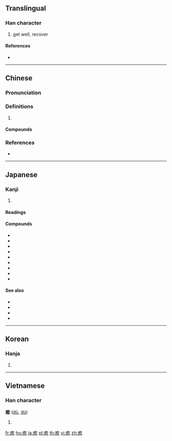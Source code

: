 {{character info/new}}
{{also|愈}}
==Translingual==

===Han character===
{{Han char|rn=104|rad=疒|as=13|sn=18|four=00132|canj=KOMP|ids=⿸疒愈}}

# get well, recover

====References====
* {{Han ref|kx=0781.160|dkj=22545|dj=1190.280|hdz=42700.050|uh=7652|ud=30290|bh=C2A1|bd=49825}}

----

==Chinese==
{{zh-forms}}

===Pronunciation===
{{zh-pron
|m=yù
|c=jyu6
|mn=choa̍h
|cat=
}}

===Definitions===
{{zh-hanzi}}

# {{rfdef|zh}}

====Compounds====
{{zh-der|不藥而癒|大病初癒|治癒|病癒|痊癒|癒合}}

===References===
* {{R:twedu|A02710}}

----

==Japanese==

===Kanji===
{{ja-kanji|grade=c|rs=疒13}}

# {{defn|lang=ja|sort=疒13}}

====Readings====
{{ja-readings|goon=[[ゆ]] (yu)|kanon=[[ゆ]] (yu)|kun=[[いえる]] (ieru)}}

====Compounds====
{{der-top|Compounds}}
* {{ja-r|快癒|かいゆ}}
* {{ja-r|神癒|しんゆ}}
* {{ja-r|全癒|ぜんゆ}}
* {{ja-r|治癒|ちゆ}}
* {{ja-r|腹癒せ|はらいせ}}
* {{ja-r|平癒|へいゆ}}
* {{ja-r|癒合|ゆごう}}
* {{ja-r|癒瘡木|ゆそうぼく}}
* {{ja-r|癒着|ゆちゃく}}
{{der-bottom}}

====See also====
* {{ja-r|癒える|いえる}}
* {{ja-r|癒す|いやす}}
* {{ja-r|癒ゆ|いゆ}}
* {{ja-r|癒る|いる}}

----

==Korean==

===Hanja===
{{ko-hanja|hangeul=유|eumhun=|rv=yu|mr=yu|y=yu}}

# {{defn|lang=ko|sort=疒13}}

----

==Vietnamese==

===Han character===
'''癒''' ([[dũ]], [[dú]])

# {{defn|lang=vi}}

[[fr:癒]]
[[hu:癒]]
[[ja:癒]]
[[pl:癒]]
[[th:癒]]
[[vi:癒]]
[[zh:癒]]
